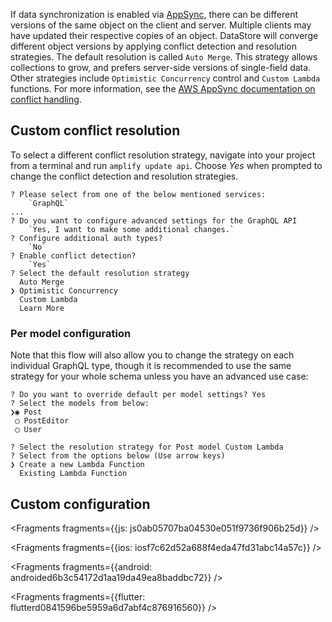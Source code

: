 
If data synchronization is enabled via [AppSync](https://aws.amazon.com/appsync/), there can be different versions of the same object on the client and server. Multiple clients may have updated their respective copies of an object. DataStore will converge different object versions by applying conflict detection and resolution strategies. The default resolution is called `Auto Merge`. This strategy allows collections to grow, and prefers server-side versions of single-field data. Other strategies include `Optimistic Concurrency` control and `Custom Lambda` functions. For more information, see the [AWS AppSync documentation on conflict handling](https://docs.aws.amazon.com/appsync/latest/devguide/conflict-detection-and-sync.html).

## Custom conflict resolution

To select a different conflict resolution strategy, navigate into your project from a terminal and run `amplify update api`. Choose *Yes* when prompted to change the conflict detection and resolution strategies.

```console
? Please select from one of the below mentioned services: 
    `GraphQL`
...
? Do you want to configure advanced settings for the GraphQL API 
    `Yes, I want to make some additional changes.`
? Configure additional auth types? 
    `No`
? Enable conflict detection? 
    `Yes`
? Select the default resolution strategy
  Auto Merge 
❯ Optimistic Concurrency 
  Custom Lambda 
  Learn More
```

### Per model configuration

Note that this flow will also allow you to change the strategy on each individual GraphQL type, though it is recommended to use the same strategy for your whole schema unless you have an advanced use case:

```
? Do you want to override default per model settings? Yes
? Select the models from below: 
❯◉ Post
 ◯ PostEditor
 ◯ User

? Select the resolution strategy for Post model Custom Lambda
? Select from the options below (Use arrow keys)
❯ Create a new Lambda Function 
  Existing Lambda Function 
```

## Custom configuration




<Fragments fragments={{js: js0ab05707ba04530e051f9736f906b25d}} />



<Fragments fragments={{ios: iosf7c62d52a688f4eda47fd31abc14a57c}} />



<Fragments fragments={{android: androided6b3c54172d1aa19da49ea8baddbc72}} />



<Fragments fragments={{flutter: flutterd0841596be5959a6d7abf4c876916560}} />
